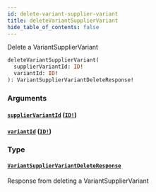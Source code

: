 ```yaml
---
id: delete-variant-supplier-variant
title: deleteVariantSupplierVariant
hide_table_of_contents: false
---
```



Delete a VariantSupplierVariant

```graphql
deleteVariantSupplierVariant(
  supplierVariantId: ID!
  variantId: ID!
): VariantSupplierVariantDeleteResponse!
```


### Arguments

#### [`supplierVariantId`](#) ([`ID!`](/demand/api/graphql-admin/reference/scalars/id))




#### [`variantId`](#) ([`ID!`](/demand/api/graphql-admin/reference/scalars/id))




### Type

#### [`VariantSupplierVariantDeleteResponse`](/demand/api/graphql-admin/reference/objects/variant-supplier-variant-delete-response)

Response from deleting a VariantSupplierVariant




